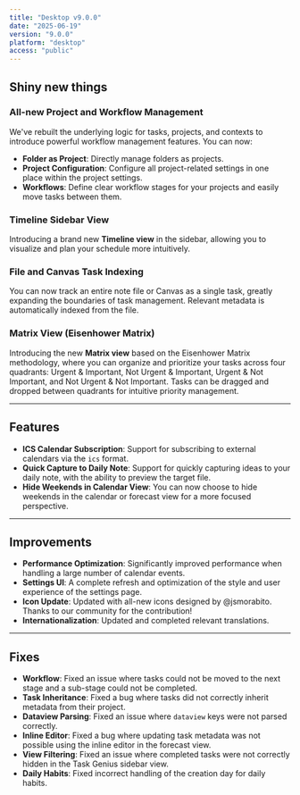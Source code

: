 ```yaml
---
title: "Desktop v9.0.0"
date: "2025-06-19"
version: "9.0.0"
platform: "desktop"
access: "public"
---
```


## Shiny new things

### All-new Project and Workflow Management

We've rebuilt the underlying logic for tasks, projects, and contexts to introduce powerful workflow management features. You can now:
- **Folder as Project**: Directly manage folders as projects.
- **Project Configuration**: Configure all project-related settings in one place within the project settings.
- **Workflows**: Define clear workflow stages for your projects and easily move tasks between them.

### Timeline Sidebar View

Introducing a brand new **Timeline view** in the sidebar, allowing you to visualize and plan your schedule more intuitively.

### File and Canvas Task Indexing

You can now track an entire note file or Canvas as a single task, greatly expanding the boundaries of task management. Relevant metadata is automatically indexed from the file.

### Matrix View (Eisenhower Matrix)

Introducing the new **Matrix view** based on the Eisenhower Matrix methodology, where you can organize and prioritize your tasks across four quadrants: Urgent & Important, Not Urgent & Important, Urgent & Not Important, and Not Urgent & Not Important. Tasks can be dragged and dropped between quadrants for intuitive priority management.

---

## Features

- **ICS Calendar Subscription**: Support for subscribing to external calendars via the `ics` format.
- **Quick Capture to Daily Note**: Support for quickly capturing ideas to your daily note, with the ability to preview the target file.
- **Hide Weekends in Calendar View**: You can now choose to hide weekends in the calendar or forecast view for a more focused perspective.

---

## Improvements

- **Performance Optimization**: Significantly improved performance when handling a large number of calendar events.
- **Settings UI**: A complete refresh and optimization of the style and user experience of the settings page.
- **Icon Update**: Updated with all-new icons designed by @jsmorabito. Thanks to our community for the contribution!
- **Internationalization**: Updated and completed relevant translations.

---

## Fixes

- **Workflow**: Fixed an issue where tasks could not be moved to the next stage and a sub-stage could not be completed.
- **Task Inheritance**: Fixed a bug where tasks did not correctly inherit metadata from their project.
- **Dataview Parsing**: Fixed an issue where `dataview` keys were not parsed correctly.
- **Inline Editor**: Fixed a bug where updating task metadata was not possible using the inline editor in the forecast view.
- **View Filtering**: Fixed an issue where completed tasks were not correctly hidden in the Task Genius sidebar view.
- **Daily Habits**: Fixed incorrect handling of the creation day for daily habits.